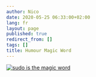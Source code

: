 ```yaml
---
author: Nico
date: 2020-05-25 06:33:00+02:00
lang: fr
layout: page
published: true
redirect_from: []
tags: []
title: Humour Magic Word
---
```


[![sudo is the magic word][image-1]][image-1]

[image-1]: ./images/magic-word.jpg
